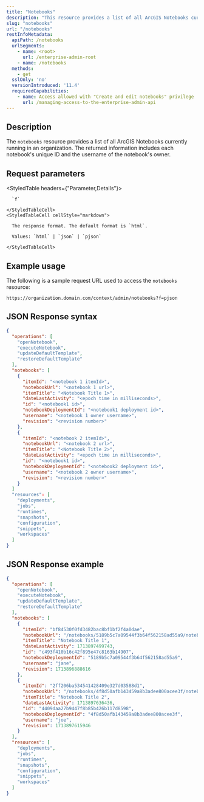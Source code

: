 ```yaml
---
title: "Notebooks"
description: "This resource provides a list of all ArcGIS Notebooks currently running in your organization."
slug: "notebooks"
url: "/notebooks"
restInfoMetadata:
  apiPath: /notebooks
  urlSegments:
    - name: <root>
      url: /enterprise-admin-root
    - name: /notebooks
  methods:
    - get
  sslOnly: 'no'
  versionIntroduced: '11.4'
  requiredCapabilities:
    - name: Access allowed with "Create and edit notebooks" privilege
      url: /managing-access-to-the-enterprise-admin-api
---
```


## Description

The `notebooks` resource provides a list of all ArcGIS Notebooks currently running in an organization. The returned information includes each notebook's unique ID and the username of the notebook's owner.

## Request parameters

<StyledTable headers={"Parameter,Details"}>
  <StyledTableRow>
    <StyledTableCell cellStyle="markdown">

      `f` 

    </StyledTableCell>
    <StyledTableCell cellStyle="markdown">

      The response format. The default format is `html`.

      Values: `html` | `json` | `pjson`

    </StyledTableCell>
  </StyledTableRow>
</StyledTable>


## Example usage

The following is a sample request URL used to access the `notebooks` resource:

```other
https://organization.domain.com/context/admin/notebooks?f=pjson
```

## JSON Response syntax
```json
{
  "operations": [
    "openNotebook",
    "executeNotebook",
    "updateDefaultTemplate",
    "restoreDefaultTemplate"
  ],
  "notebooks": [
    {
      "itemId": "<notebook 1 itemId>",
      "notebookUrl": "<notebook 1 url>",
      "itemTitle": "<Notebook Title 1>",
      "dateLastActivity": "<epoch time in milliseconds>",
      "id": "<notebook1 id>",
      "notebookDeploymentId": "<notebook1 deployment id>",
      "username": "<notebook 1 owner username>",
      "revision": "<revision number>"
    },
    {
      "itemId": "<notebook 2 itemId>",
      "notebookUrl": "<notebook 2 url>",
      "itemTitle": "<Notebook Title 2>",
      "dateLastActivity": "<epoch time in milliseconds>",
      "id": "<notebook1 id>",
      "notebookDeploymentId": "<notebook2 deployment id>",
      "username": "<notebook 2 owner username>",
      "revision": "<revision number>"
    }
  ]
  "resources": [
    "deployments",
    "jobs",
    "runtimes",
    "snapshots",
    "configuration",
    "snippets",
    "workspaces"
  ]
}
```

## JSON Response example

```json
{
  "operations": [
    "openNotebook",
    "executeNotebook",
    "updateDefaultTemplate",
    "restoreDefaultTemplate"
  ],
  "notebooks": [
    {
      "itemId": "bf84530f0fd3482bac8bf1bf2f4a0dae",
      "notebookUrl": "/notebooks/5189b5c7a09544f3b64f562158ad55a9/notebooks/bf84530f0fd3482bac8bf1bf2f4a0dae.ipynb",
      "itemTitle": "Notebook Title 1",
      "dateLastActivity": 1713897499743,
      "id": "c493f410b16c42f895e47c8163b14907",
      "notebookDeploymentId": "5189b5c7a09544f3b64f562158ad55a9",
      "username": "jane",
      "revision": 1713896888616
    },
    {
      "itemId": "2ff206ba534541428409e327d03588d1",
      "notebookUrl": "/notebooks/4f8d50afb143459a8b3adee800acee3f/notebooks/2ff206ba534541428409e327d03588d1.ipynb",
      "itemTitle": "Notebook Title 2",
      "dateLastActivity": 1713897636436,
      "id": "4409daa27b9447f8b85b426b117d8598",
      "notebookDeploymentId": "4f8d50afb143459a8b3adee800acee3f",
      "username": "joe",
      "revision": 1713897615946
    }
  ],
  "resources": [
    "deployments",
    "jobs",
    "runtimes",
    "snapshots",
    "configuration",
    "snippets",
    "workspaces"
  ]
}
```